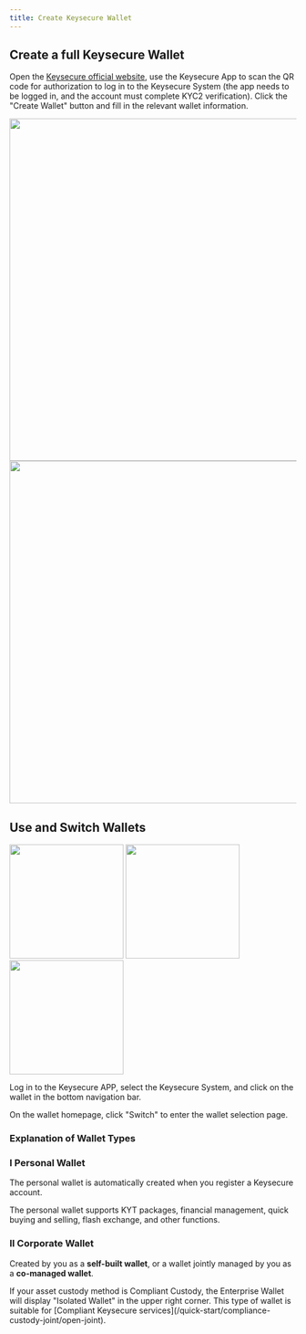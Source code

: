 ```yaml
---
title: Create Keysecure Wallet
---
```


##  Create a full Keysecure Wallet

Open the [Keysecure official website](https://keysecure.iozh-CN/login), use the Keysecure App to scan the QR code for authorization to log in to the Keysecure System (the app needs to be logged in, and the account must complete KYC2 verification). Click the "Create Wallet" button and fill in the relevant wallet information.
<div className="w-full flex items-center justify-center">
    <CardGroup cols={2}>
        <img src="/images/quickstart/pclogin.png" width="600"/>
        <img src="/images/quickstart/createwalletpc.png" width="600"/>
    </CardGroup>
</div>

##  Use and Switch Wallets
<div className="w-full flex items-center justify-center">
    <CardGroup cols={3}>
        <img src="/images/quickstart/use1.png" width="200"/>
        <img src="/images/quickstart/use2.png" width="200"/>
        <img src="/images/quickstart/use3.png" width="200"/>
    </CardGroup>
</div>

Log in to the Keysecure APP, select the Keysecure System, and click on the wallet in the bottom navigation bar.

On the wallet homepage, click "Switch" to enter the wallet selection page.

###  Explanation of Wallet Types

### I Personal Wallet
The personal wallet is automatically created when you register a Keysecure account.

The personal wallet supports KYT packages, financial management, quick buying and selling, flash exchange, and other functions.

### II Corporate Wallet
Created by you as a **self-built wallet**, or a wallet jointly managed by you as a **co-managed wallet**.

<Tip>
If your asset custody method is Compliant Custody, the Enterprise Wallet will display "Isolated Wallet" in the upper right corner. This type of wallet is suitable for [Compliant Keysecure services](/quick-start/compliance-custody-joint/open-joint).
</Tip>